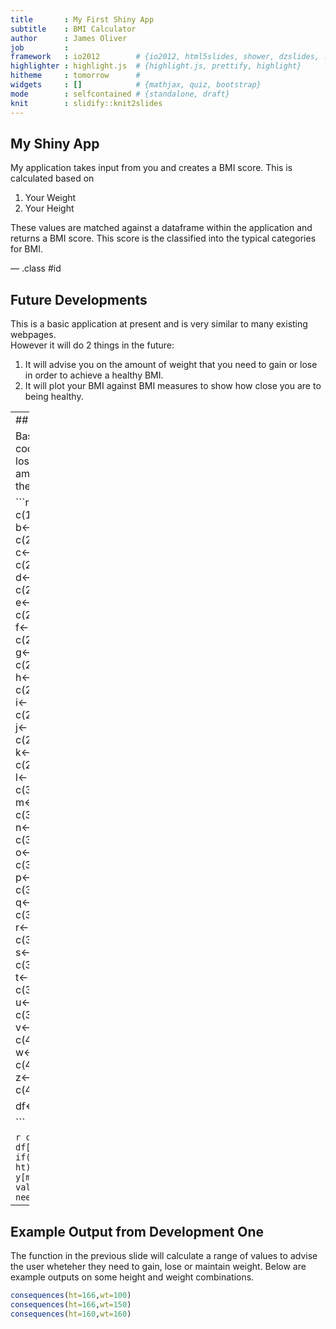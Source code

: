 ```yaml
---
title       : My First Shiny App
subtitle    : BMI Calculator
author      : James Oliver
job         : 
framework   : io2012        # {io2012, html5slides, shower, dzslides, ...}
highlighter : highlight.js  # {highlight.js, prettify, highlight}
hitheme     : tomorrow      # 
widgets     : []            # {mathjax, quiz, bootstrap}
mode        : selfcontained # {standalone, draft}
knit        : slidify::knit2slides
---
```


## My Shiny App

My application takes input from you and creates a BMI score.
This is calculated based on 

1. Your Weight
2. Your Height

These values are matched against a dataframe within the application and returns a BMI score.
This score is the classified into the typical categories for BMI.

--- .class #id 

## Future Developments

This is a basic application at present and is very similar to many existing webpages.  
However it will do 2 things in the future:

1.  It will advise you on the amount of weight that you need to gain or lose in order to achieve a healthy BMI.
2.  It will plot your BMI against BMI measures to show how close you are to being healthy.

---
##  Development Plan 1: Weight to Gain or Lose

Based on the values you have entered, the following R code will calculate how much weight you need to gain or lose to enter the healthy bracket.
The input will be called amount of weight you need to lose.  Negative values are therfore weight you should gain.

```r
a<-c(19,18,18,17,17,16,16,15,15,14,14,14,13,13,12,12,12)
b<-c(20,19,19,18,18,17,17,16,16,15,15,14,14,13,13,13,12)
c<-c(21,20,20,19,18,18,17,17,16,16,15,15,14,14,14,13,13)
d<-c(22,21,21,20,19,19,18,18,17,17,16,16,15,15,14,14,14)
e<-c(23,22,22,21,20,20,19,18,18,17,17,16,16,15,15,15,14)
f<-c(24,23,22,22,21,20,20,19,19,18,18,17,17,16,16,15,15)
g<-c(25,24,23,23,22,21,21,20,19,19,18,18,17,17,16,16,15)
h<-c(26,25,24,24,23,22,21,21,20,20,19,18,18,17,17,16,16)
i<-c(27,26,25,24,24,23,22,22,21,20,20,19,19,18,18,17,17)
j<-c(28,27,26,25,24,24,23,22,22,21,20,20,19,19,18,18,17)
k<-c(29,28,27,26,25,25,24,23,22,22,21,21,20,19,19,18,18)
l<-c(30,29,28,27,26,25,25,24,23,22,22,21,21,20,19,19,18)
m<-c(31,30,29,28,27,26,25,25,24,23,23,22,21,21,20,20,19)
n<-c(32,31,30,29,28,27,26,25,25,24,23,23,22,21,21,20,20)
o<-c(33,32,31,30,29,28,27,26,25,25,24,23,23,22,21,21,20)
p<-c(34,33,32,31,30,29,28,27,26,25,25,24,23,23,22,21,21)
q<-c(35,34,33,32,31,30,29,28,27,26,25,25,24,23,23,22,22)
r<-c(36,35,33,32,31,30,29,29,28,27,26,25,25,24,23,23,22)
s<-c(37,36,34,33,32,31,30,29,28,28,27,26,25,25,24,23,23)
t<-c(38,36,35,34,33,32,31,30,29,28,28,27,26,25,25,24,23)
u<-c(39,37,36,35,34,33,32,31,30,29,28,28,27,26,25,25,24)
v<-c(40,38,37,36,35,34,33,32,31,30,29,28,27,27,26,25,25)
w<-c(41,39,38,37,36,35,34,33,32,31,30,29,28,27,27,26,25)
z<-c(42,40,39,38,37,35,34,33,32,31,30,30,29,28,27,26,26)

df<-data.frame(a,b,c,d,e,f,g,h,i,j,k,l,m,n,o,p,q,r,s,t,u,v,w,z)



```

```r
consequences<- function(ht,wt){
        bmi<-df[which.min(abs(x-ht)),which.min(abs(y-wt))]
        if(bmi>25) {
       val<-wt-y[max(grep(24,df[which.min(abs(x-ht)),]))]
                } else if(bmi<19){
                        val<-wt-y[max(grep(18,df[which.min(abs(x-ht)),]))]
                } else val<-c("You are Healthy.  You're doing great and don't need to lose weight")
                val
}
```

---
## Example Output from Development One

The function in the previous slide will calculate a range of values to advise the user wheteher they need to gain, lose or maintain weight.
Below are example outputs on some height and weight combinations.
```r

consequences(ht=166,wt=100)
consequences(ht=166,wt=150)
consequences(ht=160,wt=160)

```


